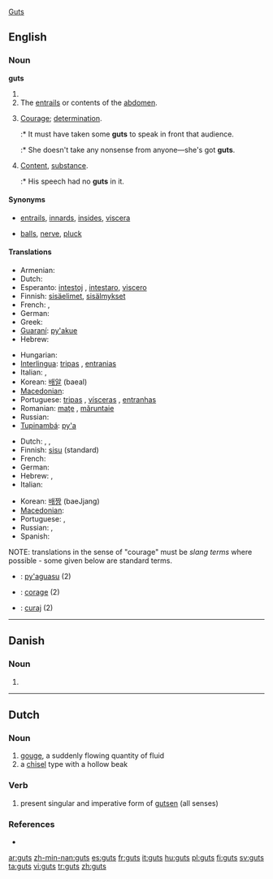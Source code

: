 [[#English|Guts]]
==English==
{{wikipedia}}

===Noun===
'''guts'''

# {{plural of|[[gut]]}}
# The [[entrails]] or contents of the [[abdomen]].
# {{slang}} [[courage|Courage]]; [[determination]].
#:* It must have taken some '''guts''' to speak in front that audience.
#:* She doesn't take any nonsense from anyone&mdash;she's got '''guts'''.
# {{slang}} [[content|Content]], [[substance]].
#:* His speech had no '''guts''' in it.

====Synonyms====
* {{italbrac-colon|entrails}} [[entrails]], [[innards]], [[insides]], [[viscera]]
* {{italbrac-colon|courage}} [[balls]], [[nerve]], [[pluck]]

====Translations====
{{trans-top|entrails}}
* Armenian: {{t-|hy|փորոտիք|tr=p'orotik'|sc=Armn|xs=Armenian}}
* Dutch: {{t+|nl|ingewanden|n|p}}
* Esperanto: [[intestoj]] {{p}}, [[intestaro]], [[viscero]]
* Finnish: [[sisäelimet]], [[sisälmykset]]
* French: {{t+|fr|entrailles|f|p}}, {{t+|fr|tripes|f|p}}
* German: {{t+|de|Eingeweide|n|p}}
* Greek: {{t|el|έντερα|n|p|tr=éntera|sc=Grek}}
* [[Guaraní]]: [[py'akue]]
* Hebrew: {{t+|he|מעיים|m|p|sc=Hebr}}
{{trans-mid}}
* Hungarian: {{t+|hu|bél}}
* [[Interlingua]]: [[tripas]] {{f|p}}, [[entranias]] {{f|p}}
* Italian: {{t+|it|interiora|f|p}}, {{t-|it|viscere|f|p}}
* Korean: [[배알]] (baeal)
* [[Macedonian]]: {{t-|mk|црева|n|p|tr=créva|sc=Cyrl|xs=Macedonian}}
* Portuguese: [[tripas]] {{f|p}}, [[vísceras]] {{f|p}}, [[entranhas]] {{f|p}}
* Romanian: [[maţe]] {{n|p}}, [[măruntaie]] {{m|p}}
* Russian: {{t+|ru|кишки|sc=Cyrl}}
* [[Tupinambá]]: [[py'a]]
{{trans-bottom}}

<!--Note: The translations in this table should be SLANG TERMS, where these exist-->
{{trans-top|courage (slang)}}
* Dutch: {{t-|nl|ballen}}, {{t-|nl|kloten}}, {{t+|nl|lef|n}}
* Finnish: [[sisu]] (standard)
* French: {{t+|fr|culot}}
* German: {{t+|de|Frechheit}}
* Hebrew: {{t-|he|ביצים|m|p|sc=Hebr}}, {{t+|he|אומץ|m|sc=Hebr}}
* Italian: {{t+|it|fegato|m}}
{{trans-mid}}
* Korean: [[배짱]] (baeJjang)
* [[Macedonian]]: {{t|mk|мадиња|n|p|tr=mádinja|sc=Cyrl|xs=Macedonian}}
* Portuguese: {{t+|pt|fígado|m}}, {{t+|pt|estômago|m}}
* Russian: {{t+|ru|храбрость|f|sc=Cyrl}}, {{t+|ru|сила воли|f|sc=Cyrl}}
* Spanish: {{t-|es|huevos|m|p}}
{{trans-bottom}}

{{checktrans-top}}
NOTE: translations in the sense of "courage" must be ''slang terms'' where possible - some given below are standard terms.

* {{ttbc|Guaraní}}: [[py'aguasu]] (2)
* {{ttbc|Interlingua}}: [[corage]] (2)
* {{ttbc|Romanian}}: [[curaj]] (2)
{{trans-bottom}}

----

==Danish==

===Noun===
{{infl|da|noun form|g=c}}

# {{form of|genitive singular indefinite|gut|lang=Danish}}

----

==Dutch==

===Noun===
{{nl-noun}} {{f|m}}

# [[gouge]], a suddenly flowing quantity of fluid
# a [[chisel]] type with a hollow beak

===Verb===
{{infl|nl|verb form}}

# present singular and imperative form of [[gutsen]] (all senses)

===References===
* {{R:Koenen}}

[[ar:guts]]
[[zh-min-nan:guts]]
[[es:guts]]
[[fr:guts]]
[[it:guts]]
[[hu:guts]]
[[pl:guts]]
[[fi:guts]]
[[sv:guts]]
[[ta:guts]]
[[vi:guts]]
[[tr:guts]]
[[zh:guts]]